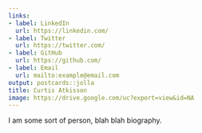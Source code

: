 ```yaml
---
links:
- label: LinkedIn
  url: https://linkedin.com/
- label: Twitter
  url: https://twitter.com/
- label: GitHub
  url: https://github.com/
- label: Email
  url: mailto:example@email.com
output: postcards::jolla
title: Curtis Atkisson
image: https://drive.google.com/uc?export=view&id=NA
---
```

 
I am some sort of person, blah blah biography.
